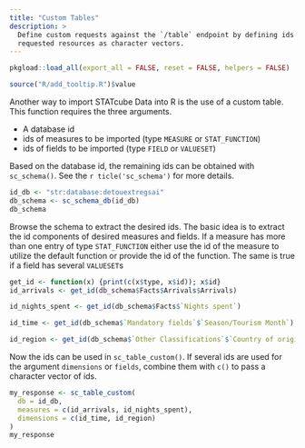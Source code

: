 ```yaml
---
title: "Custom Tables"
description: >
  Define custom requests against the `/table` endpoint by defining ids of
  requested resources as character vectors.
---
```


```r
pkgload::load_all(export_all = FALSE, reset = FALSE, helpers = FALSE) 
```

```r
source("R/add_tooltip.R")$value
```

Another way to import STATcube Data into R is the use of a custom table. This
function requires the three arguments.

* A database id
* ids of measures to be imported (type `MEASURE` or `STAT_FUNCTION`)
* ids of fields to be imported (type `FIELD` or `VALUESET`)

Based on the database id, the remaining ids can be obtained with `sc_schema()`.
See the `r ticle('sc_schema')` for more details.

```r
id_db <- "str:database:detouextregsai"
db_schema <- sc_schema_db(id_db)
db_schema
```

Browse the schema to extract the desired ids. The basic idea is to extract the
id components of desired measures and fields. If a measure has more than one
entry of type `STAT_FUNCTION` either use the id of the measure to utilize
the default function or provide the id of the function. The same is true if
a field has several `VALUESET`s

```r
get_id <- function(x) {print(c(x$type, x$id)); x$id}
id_arrivals <- get_id(db_schema$Facts$Arrivals$Arrivals)

id_nights_spent <- get_id(db_schema$Facts$`Nights spent`)

id_time <- get_id(db_schema$`Mandatory fields`$`Season/Tourism Month`)

id_region <- get_id(db_schema$`Other Classifications`$`Country of origin`$`Herkunftsland (Ebene +1)`)
```
Now the ids can be used in `sc_table_custom()`. If several ids are used for the
argument `dimensions` or `fields`, combine them with `c()` to pass a character
vector of ids.

```r
my_response <- sc_table_custom(
  db = id_db,
  measures = c(id_arrivals, id_nights_spent),
  dimensions = c(id_time, id_region)
)
my_response
```


